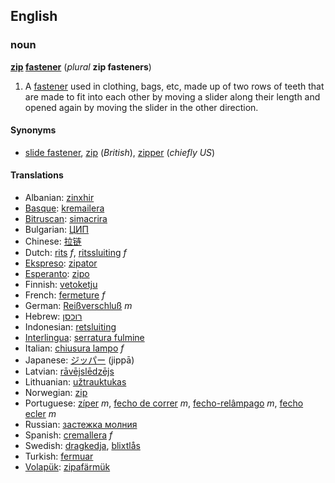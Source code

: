 ==English==
===noun===
'''[[zip]] [[fastener]]''' (''plural'' '''zip fasteners''')

#A [[fastener]] used in clothing, bags, etc, made up of two rows of teeth that are made to fit into each other by moving a slider along their length and opened again by moving the slider in the other direction.

====Synonyms====
*[[slide fastener]], [[zip]] (''British''), [[zipper]] (''chiefly US'')

====Translations====
*Albanian: [[zinxhir]] 
*[[Basque]]: [[kremailera]]
*[[Bitruscan]]: [[simacrira]]
*Bulgarian: [[ЦИП]] 
*Chinese: [[拉链]]
*Dutch: [[rits]] ''f'', [[ritssluiting]] ''f''
*[[Ekspreso]]: [[zipator]]
*[[Esperanto]]: [[zipo]]
*Finnish: [[vetoketju]]
*French: [[fermeture]] ''f''<!-- source for this? [[tirette]] -->
*German: [[Reißverschluß]] ''m''
*Hebrew: [[רוכסן]]
*Indonesian: [[retsluiting]]
*[[Interlingua]]: [[serratura fulmine]]
*Italian: [[chiusura lampo]] ''f''
*Japanese: [[ジッパー]] (jippā)
*Latvian: [[rāvējslēdzējs]]
*Lithuanian: [[užtrauktukas]]
*Norwegian: [[zip#Norwegian|zip]]
*Portuguese: [[zíper]] ''m'', [[fecho de correr]] ''m'', [[fecho-relâmpago]] ''m'', [[fecho ecler]] ''m''
*Russian: [[застежка молния]]
*Spanish: [[cremallera]] ''f''
*Swedish: [[dragkedja]], [[blixtlås]]
*Turkish: [[fermuar]]
*[[Volapük]]: [[zipafärmük]]